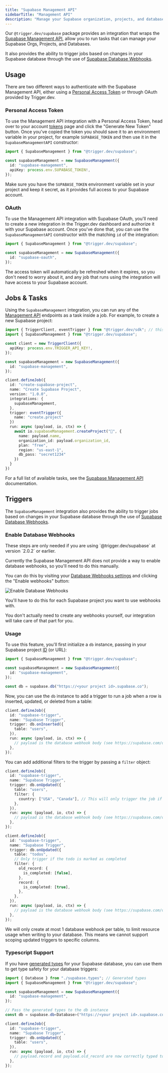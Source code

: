 ```yaml
---
title: "Supabase Management API"
sidebarTitle: "Management API"
description: "Manage your Supabase organization, projects, and databases"
---
```


Our `@trigger.dev/supabase` package provides an integration that wraps the [Supabase Management API](https://supabase.com/docs/reference/api/introduction), allow you to run tasks that can manage your Supabase Orgs, Projects, and Databases.

It also provides the ability to trigger jobs based on changes in your Supabase database through the use of [Supabase Database Webhooks](https://supabase.com/docs/guides/database/webhooks).

## Usage

There are two different ways to authenticate with the Supabase Management API, either using a [Personal Access Token](https://supabase.com/dashboard/account/tokens) or through OAuth provided by Trigger.dev.

### Personal Access Token

To use the Management API integration with a Personal Access Token, head over to your account [tokens](https://supabase.com/dashboard/account/tokens) page and click the "Generate New Token" button. Once you've copied the token you should save it to an environment variable in your project, for example `SUPABASE_TOKEN` and then use it in the `SupabaseManagementAPI` constructor:

```ts
import { SupabaseManagement } from "@trigger.dev/supabase";

const supabaseManagement = new SupabaseManagement({
  id: "supabase-management",
  apiKey: process.env.SUPABASE_TOKEN!,
});
```

Make sure you have the `SUPABASE_TOKEN` environment variable set in your project and keep it secret, as it provides full access to your Supabase account.

### OAuth

To use the Management API integration with Supabase OAuth, you'll need to create a new integration in the Trigger.dev dashboard and authorize it with your Supabase account. Once you've done that, you can use the `SupabaseManagementAPI` constructor with the matching `id` of the integration:

```ts
import { SupabaseManagement } from "@trigger.dev/supabase";

const supabaseManagement = new SupabaseManagement({
  id: "supabase-oauth",
});
```

The access token will automatically be refreshed when it expires, so you don't need to worry about it, and any job that runs using the integration will have access to your Supabase account.

## Jobs & Tasks

Using the `SupabaseManagement` integration, you can run any of the [Management API](https://supabase.com/docs/reference/api/introduction) endpoints as a task inside a job. For example, to create a new Supabase project:

```ts
import { TriggerClient, eventTrigger } from "@trigger.dev/sdk"; // this is the Trigger.dev client
import { SupabaseManagement } from "@trigger.dev/supabase";

const client = new TriggerClient({
  apiKey: process.env.TRIGGER_API_KEY!,
});

const supabaseManagement = new SupabaseManagement({
  id: "supabase-management",
});

client.defineJob({
  id: "create-supabase-project",
  name: "Create Supabase Project",
  version: "1.0.0",
  integrations: {
    supabaseManagement,
  },
  trigger: eventTrigger({
    name: "create.project"
  })
  run: async (payload, io, ctx) => {
    await io.supabaseManagement.createProject("🚀", {
      name: payload.name,
      organization_id: payload.organization_id,
      plan: "free",
      region: "us-east-1",
      db_pass: "secret1234"
    })
  }
})
```

For a full list of available tasks, see the [Supabase Management API](https://supabase.com/docs/reference/api/introduction) documentation.

## Triggers

The `SupabaseManagement` integration also provides the ability to trigger jobs based on changes in your Supabase database through the use of [Supabase Database Webhooks](https://supabase.com/docs/guides/database/webhooks).

### Enable Database Webhooks

<Warn>
  These steps are only needed if you are using `@trigger.dev/supabase` at version `2.0.2` or
  earlier.
</Warn>

Currently the Supabase Management API does not provide a way to enable database webhooks, so you'll need to do this manually.

You can do this by visiting your [Database Webhooks settings](https://supabase.com/dashboard/project/_/database/hooks) and clicking the "Enable webhooks" button:

![Enable Database Webhooks](/images/supabase-enable-webhooks.png)

You'll have to do this for each Supabase project you want to use webhooks with.

<Note>
  You don't actually need to create any webhooks yourself, our integration will take care of that
  part for you.
</Note>

### Usage

To use this feature, you'll first initialize a `db` instance, passing in your Supabase project [ID](https://supabase.com/dashboard/project/_/settings/api) (or URL):

```ts
import { SupabaseManagement } from "@trigger.dev/supabase";

const supabaseManagement = new SupabaseManagement({
  id: "supabase-management",
});

const db = supabase.db("https://<your project id>.supabase.co");
```

Now, you can use the `db` instance to add a trigger to run a job when a row is inserted, updated, or deleted from a table:

```ts
client.defineJob({
  id: "supabase-trigger",
  name: "Supabase Trigger",
  trigger: db.onInserted({
    table: "users",
  }),
  run: async (payload, io, ctx) => {
    // payload is the database webhook body (see https://supabase.com/docs/guides/database/webhooks#payload)
  },
});
```

You can add additional filters to the trigger by passing a `filter` object:

```ts
client.defineJob({
  id: "supabase-trigger",
  name: "Supabase Trigger",
  trigger: db.onUpdated({
    table: "users",
    filter: {
      country: ["USA", "Canada"], // This will only trigger the job if the user.country is USA or Canada
    },
  }),
  run: async (payload, io, ctx) => {
    // payload is the database webhook body (see https://supabase.com/docs/guides/database/webhooks#payload)
  },
});

client.defineJob({
  id: "supabase-trigger",
  name: "Supabase Trigger",
  trigger: db.onUpdated({
    table: "todos",
    // Only trigger if the todo is marked as completed
    filter: {
      old_record: {
        is_completed: [false],
      },
      record: {
        is_completed: [true],
      },
    },
  }),
  run: async (payload, io, ctx) => {
    // payload is the database webhook body (see https://supabase.com/docs/guides/database/webhooks#payload)
  },
});
```

<Note>
  We will only create at most 1 database webhook per table, to limit resource usage when writing to
  your database. This means we cannot support scoping updated triggers to specific columns.
</Note>

### Typescript Support

If you have [generated types](https://supabase.com/docs/reference/javascript/typescript-support) for your Supabase database, you can use them to get type safety for your database triggers:

```ts
import { Database } from "./supabase.types"; // Generated types
import { SupabaseManagement } from "@trigger.dev/supabase";

const supabaseManagement = new SupabaseManagement({
  id: "supabase-management",
});

// Pass the generated types to the db instance
const db = supabase.db<Database>("https://<your project id>.supabase.co");

client.defineJob({
  id: "supabase-trigger",
  name: "Supabase Trigger",
  trigger: db.onUpdated({
    table: "users",
  }),
  run: async (payload, io, ctx) => {
    // payload.record and payload.old_record are now correctly typed to match the users table
  },
});
```
